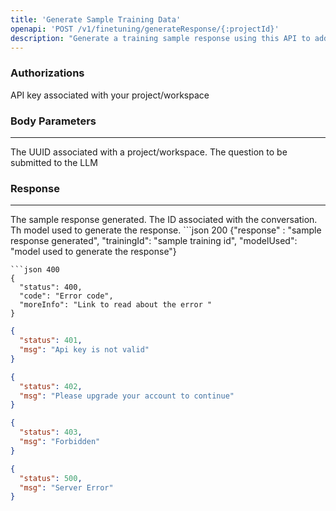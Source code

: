 ```yaml
---
title: 'Generate Sample Training Data'
openapi: 'POST /v1/finetuning/generateResponse/{:projectId}'
description: "Generate a training sample response using this API to add to your training samples. The query from the API request and the response received in the API response will be used to generate a training sample, whose ID will be returned in the request body as well."
---
```

### Authorizations
<ParamField header="x-api-key" type="string" required>
API key associated with your project/workspace
</ParamField>


### Body Parameters
___
<ParamField body="query" type="string" required>
The UUID associated with a project/workspace.
</ParamField>
<ParamField body="attributes" type="object" required>
The question to be submitted to the LLM
</ParamField>

### Response
___
<ResponseField name="response" type="string">
 The sample response generated.
</ResponseField>
<ResponseField name="trainingId" type="string">
The ID associated with the conversation.
</ResponseField>
<ResponseField name="modelUsed" type="string">
Th model used to generate the response.
</ResponseField>

<ResponseExample>
   ```json 200
{"response" : "sample response generated", "trainingId": "sample training id", "modelUsed": "model used to generate the response"}

```
```json 400
{
  "status": 400,
  "code": "Error code",
  "moreInfo": "Link to read about the error "
}
```
```json 401
{
  "status": 401,
  "msg": "Api key is not valid"
}
```
```json 402
{
  "status": 402,
  "msg": "Please upgrade your account to continue"
}
```
```json 403
{
  "status": 403,
  "msg": "Forbidden"
}
```
```json 500
{
  "status": 500,
  "msg": "Server Error"
}
```
</ResponseExample>


